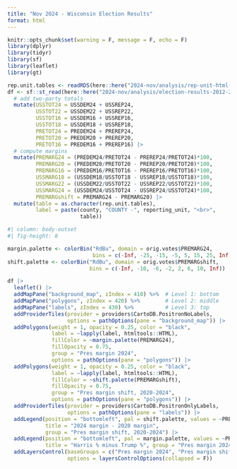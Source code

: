 ```yaml
---
title: "Nov 2024 - Wisconsin Election Results"
format: html
---
```


```r
knitr::opts_chunk$set(warning = F, message = F, echo = F)
library(dplyr)
library(tidyr)
library(sf)
library(leaflet)
library(gt)

rep.unit.tables <- readRDS(here::here("2024-nov/analysis/rep-unit-html-tables.rds"))
df <- sf::st_read(here::here("2024-nov/analysis/election-results-2012-2024.geojson")) |>
  # add two-party totals
  mutate(USSTOT24 = USSDEM24 + USSREP24,
         USSTOT22 = USSDEM22 + USSREP22,
         USSTOT16 = USSDEM16 + USSREP16,
         USSTOT18 = USSDEM18 + USSREP18,
         PRETOT24 = PREDEM24 + PREREP24,
         PRETOT20 = PREDEM20 + PREREP20,
         PRETOT16 = PREDEM16 + PREREP16) |>
  # compute margins
  mutate(PREMARG24 = (PREDEM24/PRETOT24 - PREREP24/PRETOT24)*100,
         PREMARG20 = (PREDEM20/PRETOT20 - PREREP20/PRETOT20)*100,
         PREMARG16 = (PREDEM16/PRETOT16 - PREREP16/PRETOT16)*100,
         USSMARG18 = (USSDEM18/USSTOT18 - USSREP18/USSTOT18)*100,
         USSMARG22 = (USSDEM22/USSTOT22 - USSREP22/USSTOT22)*100,
         USSMARG24 = (USSDEM24/USSTOT24 - USSREP24/USSTOT24)*100,
         PREMARGshift = PREMARG24 - PREMARG20) |>
  mutate(table = as.character(rep.unit.tables),
         label = paste(county, "COUNTY -", reporting_unit, "<br>",
                       table))

```


```r
#| column: body-outset
#| fig-height: 8

margin.palette <- colorBin("RdBu", domain = orig.votes$PREMARG24,
                           bins = c(-Inf, -25, -15, -5, 5, 15, 25, Inf))
shift.palette <- colorBin("RdBu", domain = orig.votes$PREMARGshift,
                          bins = c(-Inf, -10, -6, -2, 2, 6, 10, Inf))

df |>
  leaflet() |>
  addMapPane("background_map", zIndex = 410) %>%  # Level 1: bottom
  addMapPane("polygons", zIndex = 420) %>%        # Level 2: middle
  addMapPane("labels", zIndex = 430) %>%          # Level 3: top
  addProviderTiles(provider = providers$CartoDB.PositronNoLabels,
                   options = pathOptions(pane = "background_map")) |>
  addPolygons(weight = 1, opacity = 0.25, color = "black",
              label = ~lapply(label, htmltools::HTML),
              fillColor = ~margin.palette(PREMARG24),
              fillOpacity = 0.75,
              group = "Pres margin 2024",
              options = pathOptions(pane = "polygons")) |>
  addPolygons(weight = 1, opacity = 0.25, color = "black",
              label = ~lapply(label, htmltools::HTML),
              fillColor = ~shift.palette(PREMARGshift),
              fillOpacity = 0.75,
              group = "Pres margin shift, 2020-2024",
              options = pathOptions(pane = "polygons")) |>
  addProviderTiles(provider = providers$CartoDB.PositronOnlyLabels,
                   options = pathOptions(pane = "labels")) |>
  addLegend(position = "bottomleft", pal = shift.palette, values = ~PREMARGshift,
            title = "2024 margin - 2020 margin",
            group = "Pres margin shift, 2020-2024") |>
  addLegend(position = "bottomleft", pal = margin.palette, values = ~PREMARG24,
            title = "Harris % minus Trump %", group = "Pres margin 2024") |>
  addLayersControl(baseGroups = c("Pres margin 2024", "Pres margin shift, 2020-2024"),
                   options = layersControlOptions(collapsed = F))
```
